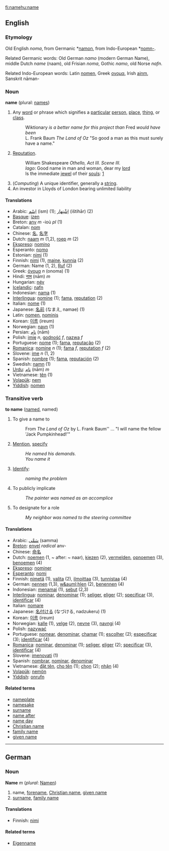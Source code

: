 [[fi:name]][[hu:name]]

==English==
=== Etymology ===
Old English ''noma'', from Germanic *[[namon]], from Indo-European *[[nomn-]].

Related Germanic words: Old German ''namo'' (modern German Name), middle Dutch ''name'' (naam), old Frisian ''noma'', Gothic ''namo'', old Norse ''nafn''.

Related Indo-European words: Latin [[nomen]], Greek [[ονομα]], Irish [[ainm]], Sanskrit nāman-

=== Noun ===
'''name''' (plural: [[names]])

# Any [[word]] or phrase which signifies a [[particular]] [[person]], [[place]], [[thing]], or [[class]]. 
#: Wiktionary ''is a better name for this project than'' Fred '' would have been''
#: L. Frank Baum ''The Land of Oz'' "So good a man as this must surely have a name."
# [[Reputation]].
#: William Shakespeare <i>Othello, Act III. Scene III.</i><br>''Iago'': Good name in man and woman, dear my [[lord]]<br>Is the immediate [[jewel]] of their [[soul|souls]]: [http://www.bartleby.com/100/138.34.42.html]
#(''Computing'') A unique identifier, generally a [[string]].
# An investor in Lloyds of London bearing unlimited liability

==== Translations ====
*Arabic: [[اِسْم]] (ism) (1); [[اِشْتِهار]] (ištihār) (2)
*[[Basque]]: [[izen]]
*Breton: [[anv]] ''m'' -ioù ''pl'' (1)
*Catalan: [[nom]]
*Chinese: [[名]], [[名字]]
*Dutch: [[naam]] ''m'' (1,2), [[roep]] ''m'' (2)
*[[Ekspreso]]: [[nomino]]
*Esperanto: [[nomo]]
*Estonian: [[nimi]] (1)
*Finnish: [[nimi]] (1), [[maine]], [[kunnia]] (2)
*German: Name (1, 2), [[Ruf]] (2)
*Greek: [[όνομα]] ''n'' (onoma) (1)
*Hindi: [[नाम]] (nām) ''m''
*Hungarian: [[név]]
*[[Icelandic]]: [[nafn]]
*Indonesian: [[nama]] (1) 
*[[Interlingua]]: [[nomine]] (1); [[fama]], [[reputation]] (2)
*Italian: [[nome]] (1)
*Japanese: [[名前]] (なまえ, namae) (1)
*Latin: [[nomen]], [[nominis]]
*Korean: [[이름]] (ireum)
*Norwegian: [[navn]] (1)
*Persian: [[نام]] (nām)
*Polish: [[imię]] ''n'', [[godność]] ''f'', [[nazwa]] ''f''
*Portuguese: [[nome]] (1); [[fama]], [[reputação]] (2)
*[[Romanica]]: [[nomine]] ''n'' (1); [[fama]] ''f'', [[reputation]] ''f'' (2)
*Slovene: [[ime]] ''n'' (1, 2)
*Spanish: [[nombre]] (1); [[fama]], [[reputación]] (2)
*Swedish: [[namn]] (1)
*[[Urdu]]: [[نام]] (nām) ''m''
*Vietnamese: [[tên]] (1)
*[[Volapük]]: [[nem]]
*[[Yiddish]]: [[nomen]]

=== Transitive verb ===
'''to name''' ([[named]], named)

# To give a name to
#: From ''The Land of Oz'' by L. Frank Baum'' ... "I will name the fellow 'Jack Pumpkinhead!'"
# [[Mention]], [[specify]]
#: ''He named his demands.''
#: ''You name it''
# [[Identify]]:
#: ''naming the problem''
# To publicly implicate
#: ''The painter was named as an accomplice''
# To designate for a role
#: ''My neighbor was named to the steering committee''

==== Translations ====
*Arabic: [[سَمَّى]] (samma)
*[[Breton]]: [[envel]] ''radical'' anv-
*Chinese: [[命名]]
*Dutch: [[noemen]] (1, ~ after: ~ naar), [[kiezen]] (2), [[vermelden]], [[opnoemen]] (3), [[benoemen]] (4)
*[[Ekspreso]]: [[nominer]]
*[[Esperanto]]: [[nomi]]
*Finnish: [[nimetä]] (1), [[valita]] (2), [[ilmoittaa]] (3), [[tunnistaa]] (4)
*German: [[nennen]] (1,3), [[w&auml;hlen]] (2), [[benennen]] (4)
*Indonesian: [[nama|menamai]] (1), [[sebut]] (2,3)
*[[Interlingua]]: [[nominar]], [[denominar]] (1); [[seliger]], [[eliger]] (2); [[specificar]] (3), [[identificar]] (4)
*Italian: [[nomare]]
*Japanese: [[名付ける]] (なづける, nadzukeru) (1)
*Korean: [[이름]] (ireum)
*Norwegian: [[kalle]] (1), [[velge]] (2), [[nevne]] (3), [[navngi]] (4)
*Polish: [[nazywać]]
*Portuguese: [[nomear]], [[denominar]], [[chamar]] (1); [[escolher]] (2); [[especificar]] (3); [[identificar]] (4)
*[[Romanica]]: [[nominar]], [[denominar]] (1); [[seliger]], [[eliger]] (2); [[specificar]] (3), [[identificar]] (4)
*Slovene: [[imenovati]] (1)
*Spanish: [[nombrar]], [[nominar]], [[denominar]]
*Vietnamese: [[đặt tên]], [[cho tên]] (1); [[chọn]] (2); [[nhận]] (4)
*[[Volapük]]: [[nemön]]
*[[Yiddish]]: [[onrufn]]

====Related terms====
*[[nameplate]]
*[[namesake]]
*[[surname]]
*[[name after]]
*[[name day]]
*[[Christian name]]
*[[family name]]
*[[given name]]

----
==German==
=== Noun ===
'''Name''' ''m'' (''plural'': [[Namen]])

#name, [[forename]], [[Christian name]], [[given name]]
#[[surname]], [[family name]]

====Translations====
*Finnish: [[nimi]]

====Related terms====
*[[Eigenname]]